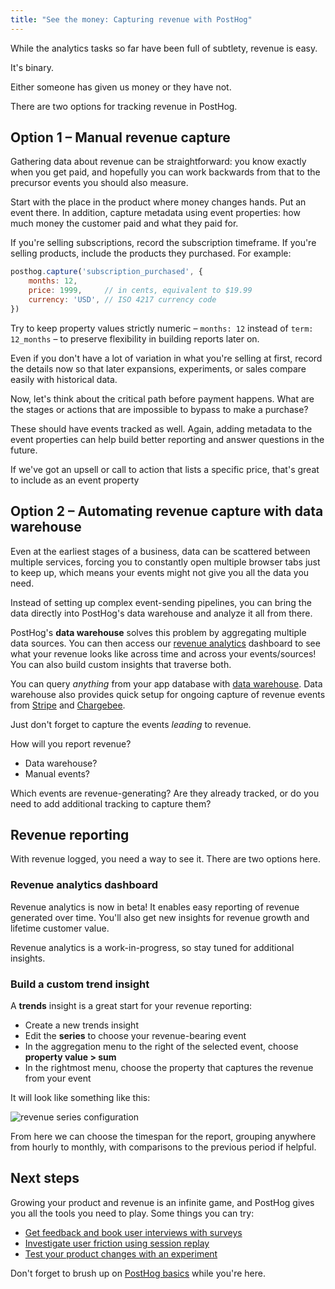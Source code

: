 ```yaml
---
title: "See the money: Capturing revenue with PostHog"
---
```



<AnalyticsPlannerTip />

While the analytics tasks so far have been full of subtlety, revenue is easy.

It's binary.

Either someone has given us money or they have not.

There are two options for tracking revenue in PostHog.

## Option 1 – Manual revenue capture

Gathering data about revenue can be straightforward: you know exactly when you get paid, and hopefully you can work backwards from that to the precursor events you should also measure.

Start with the place in the product where money changes hands. Put an event there. In addition, capture metadata using event properties: how much money the customer paid and what they paid for. 

If you're selling subscriptions, record the subscription timeframe. If you're selling products, include the products they purchased. For example:

```javascript
posthog.capture('subscription_purchased', {
	months: 12,
	price: 1999,     // in cents, equivalent to $19.99
	currency: 'USD', // ISO 4217 currency code
})
```

Try to keep property values strictly numeric – `months: 12` instead of `term: 12_months` – to preserve flexibility in building reports later on.

Even if you don't have a lot of variation in what you're selling at first, record the details now so that later expansions, experiments, or sales compare easily with historical data.

Now, let's think about the critical path before payment happens. What are the stages or actions that are impossible to bypass to make a purchase?

These should have events tracked as well. Again, adding metadata to the event properties can help build better reporting and answer questions in the future.

If we've got an upsell or call to action that lists a specific price, that's great to include as an event property

## Option 2 – Automating revenue capture with data warehouse

Even at the earliest stages of a business, data can be scattered between multiple services, forcing you to constantly open multiple browser tabs just to keep up, which means your events might not give you all the data you need. 

Instead of setting up complex event-sending pipelines, you can bring the data directly into PostHog's data warehouse and analyze it all from there.

PostHog's **data warehouse** solves this problem by aggregating multiple data sources. You can then access our [revenue analytics](/docs/web-analytics/revenue-analytics) dashboard to see what your revenue looks like across time and across your events/sources! You can also build custom insights that traverse both.

You can query *anything* from your app database with [data warehouse](/docs/data-warehouse/query). Data warehouse also provides quick setup for ongoing capture of revenue events from [Stripe](/docs/cdp/sources/stripe) and [Chargebee](/docs/cdp/sources/chargebee). 

Just don't forget to capture the events *leading* to revenue.

<CalloutBox icon="IconInfo" title="Planning revenue reporting">

How will you report revenue?

- Data warehouse?
- Manual events?

Which events are revenue-generating? Are they already tracked, or do you need to add additional tracking to capture them?

</CalloutBox>

## Revenue reporting

With revenue logged, you need a way to see it. There are two options here.

### Revenue analytics dashboard

Revenue analytics is now in beta! It enables easy reporting of revenue generated over time. You'll also get new insights for revenue growth and lifetime customer value.

<ProductScreenshot
    imageLight="https://res.cloudinary.com/dmukukwp6/image/upload/Screenshot_2025_04_22_at_15_18_52_079665efa3.png" 
    imageDark="https://res.cloudinary.com/dmukukwp6/image/upload/Screenshot_2025_04_22_at_15_18_35_71ced993e5.png"
    alt="Revenue analytics dashboard"
    classes="rounded"
/>

Revenue analytics is a work-in-progress, so stay tuned for additional insights.

### Build a custom trend insight

A **trends** insight is a great start for your revenue reporting:

- Create a new trends insight  
- Edit the **series** to choose your revenue-bearing event  
- In the aggregation menu to the right of the selected event, choose **property value > sum**  
- In the rightmost menu, choose the property that captures the revenue from your event

It will look like something like this:

![revenue series configuration](https://res.cloudinary.com/dmukukwp6/image/upload/revenue_series_configuration_cfe291c330.png)

From here we can choose the timespan for the report, grouping anywhere from hourly to monthly, with comparisons to the previous period if helpful.

## Next steps

Growing your product and revenue is an infinite game, and PostHog gives you all the tools you need to play. Some things you can try:

- [Get feedback and book user interviews with surveys](/tutorials/feedback-interviews-site-apps)
- [Investigate user friction using session replay](/tutorials/filter-session-recordings)
- [Test your product changes with an experiment](/docs/experiments)

Don't forget to brush up on [PostHog basics](/docs/new-to-posthog/understand-posthog) while you're here.